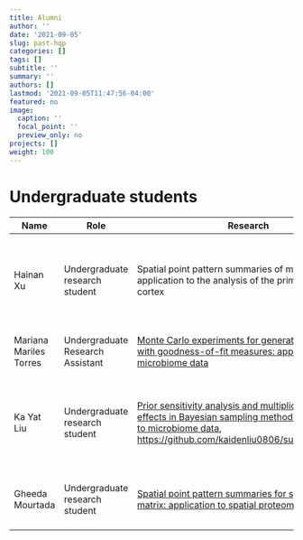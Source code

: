 ```yaml
---
title: Alumni 
author: ''
date: '2021-09-05'
slug: past-hqp
categories: []
tags: []
subtitle: ''
summary: ''
authors: []
lastmod: '2021-09-05T11:47:56-04:00'
featured: no
image:
  caption: ''
  focal_point: ''
  preview_only: no
projects: []
weight: 100
---
```


# Undergraduate students

|Name|Role|Research|Note|
|--|--|--|-------|
|Hainan Xu|Undergraduate research student |Spatial point pattern summaries of multiple views: application to the analysis of the primary visual cortex|James Stewart Student Research Award, May - July 2022|
|Mariana Mariles Torres|Undergraduate Research Assistant |[Monte Carlo experiments for generative models with goodness-of-fit measures: application to microbiome data](https://github.com/PratheepaJ/Differential-Topic-Analysis)|Fall 2021 - Winter 2022|
|Ka Yat Liu |Undergraduate research student|[Prior sensitivity analysis and multiplicative noise effects in Bayesian sampling methods: application to microbiome data](https://macdrive.mcmaster.ca/f/2db3438eefa0465a8730/), [https://github.com/kaidenliu0806/summer_research](https://github.com/kaidenliu0806/summer_research)  |James Stewart Student Research Award, May - August 2021|
|Gheeda Mourtada| Undergraduate research student|[Spatial point pattern summaries for spatial count matrix: application to spatial proteomics data](https://macdrive.mcmaster.ca/f/0e4d78d1659d4f45a077/) |NSERC USRA, May - August 2021|




